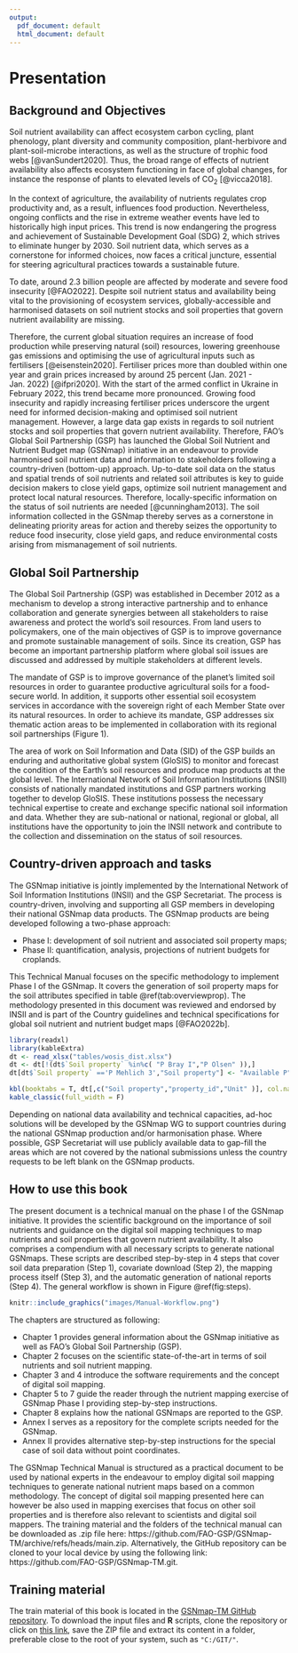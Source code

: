 ```yaml
---
output:
  pdf_document: default
  html_document: default
---
```

\mainmatter

# Presentation

##	Background and Objectives
Soil nutrient availability can affect ecosystem carbon cycling, plant phenology, plant diversity and community composition, plant-herbivore and plant-soil-microbe interactions, as well as the structure of trophic food webs [@vanSundert2020]. Thus, the broad range of effects of nutrient availability also affects ecosystem functioning in face of global changes, for instance the response of plants to elevated levels of CO~2~ [@vicca2018]. 

In the context of agriculture, the availability of nutrients regulates crop productivity and, as a result, influences food production. Nevertheless, ongoing conflicts and the rise in extreme weather events have led to historically high input prices. This trend is now endangering the progress and achievement of Sustainable Development Goal (SDG) 2, which strives to eliminate hunger by 2030. Soil nutrient data, which serves as a cornerstone for informed choices, now faces a critical juncture, essential for steering agricultural practices towards a sustainable future.

To date, around 2.3 billion people are affected by moderate and severe food insecurity [@FAO2022]. Despite soil nutrient status and availability being vital to the provisioning of ecosystem services, globally-accessible and harmonised datasets on soil nutrient stocks and soil properties that govern nutrient availability are missing. 

Therefore, the current global situation requires an increase of food production while preserving natural (soil) resources, lowering greenhouse gas emissions and optimising the use of agricultural inputs such as fertilisers [@eisenstein2020]. Fertiliser prices more than doubled within one year and grain prices increased by around 25 percent (Jan. 2021 - Jan. 2022) [@ifpri2020]. With the start of the armed conflict in Ukraine in February 2022, this trend became more pronounced.
Growing food insecurity and rapidly increasing fertiliser prices underscore the urgent need for informed decision-making and optimised soil nutrient management. However, a large data gap exists in regards to soil nutrient stocks and soil properties that govern nutrient availability. Therefore, FAO’s Global Soil Partnership (GSP) has launched the Global Soil Nutrient and Nutrient Budget map (GSNmap) initiative in an endeavour to provide harmonised soil nutrient data and information to stakeholders following a country-driven (bottom-up) approach.
Up-to-date soil data on the status and spatial trends of soil nutrients and related soil attributes is key to guide decision makers to close yield gaps, optimize soil nutrient management and protect local natural resources. Therefore, locally-specific information on the status of soil nutrients are needed [@cunningham2013]. The soil information collected in the GSNmap thereby serves as a cornerstone in delineating priority areas for action and thereby seizes the opportunity to reduce food insecurity, close yield gaps, and reduce environmental costs arising from mismanagement of soil nutrients.

## Global Soil Partnership
The Global Soil Partnership (GSP) was established in December 2012 as a mechanism to develop a strong interactive partnership and to enhance collaboration and generate synergies between all stakeholders to raise awareness and protect the world’s soil resources. From land users to policymakers, one of the main objectives of GSP is to improve governance and promote sustainable management of soils. Since its creation, GSP has become an important partnership platform where global soil issues are discussed and addressed by multiple stakeholders at different levels. 

The mandate of GSP is to improve governance of the planet’s limited soil resources in order to guarantee productive agricultural soils for a food-secure world. In addition, it supports other essential soil ecosystem services in accordance with the sovereign right of each Member State over its natural resources. In order to achieve its mandate, GSP addresses six thematic action areas  to be implemented in collaboration with its regional soil partnerships (Figure 1).

The area of work on Soil Information and Data (SID) of the GSP builds an enduring and authoritative global system (GloSIS) to monitor and forecast the condition of the Earth's soil resources and produce map products at the global level. The International Network of Soil Information Institutions (INSII) consists of nationally mandated institutions and GSP partners working together to develop GloSIS. These institutions possess the necessary technical expertise to create and exchange specific national soil information and data. Whether they are sub-national or national, regional or global, all institutions have the opportunity to join the INSII network and contribute to the collection and dissemination on the status of soil resources.

## Country-driven approach and tasks

The GSNmap initiative is jointly implemented by the International Network of Soil Information Institutions (INSII) and the GSP Secretariat. The process is country-driven, involving and supporting all GSP members in developing their national GSNmap data products. The GSNmap products are being developed following a two-phase approach:

* Phase I: development of soil nutrient and associated soil property maps;
* Phase II: quantification, analysis, projections of nutrient budgets for croplands. 

This Technical Manual focuses on the specific methodology to implement Phase I of the GSNmap. It covers the generation of soil property maps for the soil attributes specified in table \@ref(tab:overviewprop). The methodology presented in this document was reviewed and endorsed by INSII and is part of the Country guidelines and technical specifications for global soil nutrient and nutrient budget maps [@FAO2022b].



```r

library(readxl)
library(kableExtra)
dt <- read_xlsx("tables/wosis_dist.xlsx")
dt <- dt[!(dt$`Soil property` %in%c( "P Bray I","P Olsen" )),]
dt[dt$`Soil property` =='P Mehlich 3',"Soil property"] <- "Available P"

kbl(booktabs = T, dt[,c("Soil property","property_id","Unit" )], col.names = gsub("_", " ", names(dt[,c("Soil property","property_id","Unit" )])), caption = 'Mandatory soil attributes and units of the phase I Global Soil Nutrient and Nutrient Budget Maps') %>%
kable_classic(full_width = F)
```
Depending on national data availability and technical capacities, ad-hoc solutions will be developed by the GSNmap WG to support countries during the national GSNmap production and/or harmonisation phase. Where possible, GSP Secretariat will use publicly available data to gap-fill the areas which are not covered by the national submissions unless the country requests to be left blank on the GSNmap products.

## How to use this book

The present document is a technical manual on the phase I of the GSNmap initiative. It provides the scientific background on the importance of soil nutrients and guidance on the digital soil mapping techniques to map nutrients and soil properties that govern nutrient availability. It also comprises a compendium with all necessary scripts to generate national GSNmaps. These scripts are described step-by-step in 4 steps that cover soil data preparation (Step 1), covariate download (Step 2), the mapping process itself (Step 3), and the automatic generation of national reports (Step 4). The general workflow is shown in Figure \@ref(fig:steps).

```r
knitr::include_graphics("images/Manual-Workflow.png")

```

The chapters are structured as following:

* Chapter 1 provides general information about the GSNmap initiative as well as FAO's Global Soil Partnership (GSP).
* Chapter 2 focuses on the scientific state-of-the-art in terms of soil nutrients and soil nutrient mapping.
* Chapter 3 and 4 introduce the software requirements and the concept of digital soil mapping.
* Chapter 5 to 7 guide the reader through the nutrient mapping exercise of GSNmap Phase I providing step-by-step instructions.
* Chapter 8 explains how the national GSNmaps are reported to the GSP.
* Annex I serves as a repository for the complete scripts needed for the GSNmap.
* Annex II provides alternative step-by-step instructions for the special case of soil data without point coordinates.

The GSNmap Technical Manual is structured as a practical document to be used by national experts in the endeavour to employ digital soil mapping techniques to generate national nutrient maps based on a common methodology. The concept of digital soil mapping presented here can however be also used in mapping exercises that focus on other soil properties and is therefore also relevant to scientists and digital soil mappers. The training material and the folders of the technical manual can be downloaded as .zip file here: https://github.com/FAO-GSP/GSNmap-TM/archive/refs/heads/main.zip. Alternatively, the GitHub repository can be cloned to your local device by using the following link: https://github.com/FAO-GSP/GSNmap-TM.git.

## Training material

The train material of this book is located in the [GSNmap-TM GitHub repository](https://github.com/FAO-GSP/GSNmap-TM). To download the input files and **R** scripts, clone the repository or click on [this link](https://github.com/FAO-GSP/GSNmap-TM/archive/refs/heads/main.zip), save the ZIP file and extract its content in a folder, preferable close to the root of your system, such as ```"C:/GIT/"```. 

